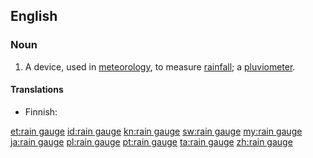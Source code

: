 ==English==

===Noun===
{{wikipedia}}
{{en-noun|sg=[[rain]] [[gauge]]}}

# A device, used in [[meteorology]], to measure [[rainfall]]; a [[pluviometer]].

====Translations====
{{trans-top|device to measure rainfall}}
* Finnish: {{t-|fi|sademittari}}
{{trans-mid}}
{{trans-bottom}}

[[et:rain gauge]]
[[id:rain gauge]]
[[kn:rain gauge]]
[[sw:rain gauge]]
[[my:rain gauge]]
[[ja:rain gauge]]
[[pl:rain gauge]]
[[pt:rain gauge]]
[[ta:rain gauge]]
[[zh:rain gauge]]